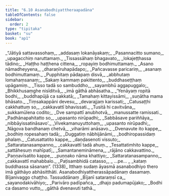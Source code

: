 ```yaml
---
title: "6.10 Asanabodhiyattheraapadāna"
tableOfContents: false
sidebar:
  order: 2
type: "tipitaka"
basket: "su"
book: "ap1"
---
```



<DynamicBreadcrumb />

<Division number="78" book="ap1">

<Paragraph number="1471" type="verses" book="ap1">
_“Jātiyā sattavassohaṃ,_  
_addasaṃ lokanāyakaṃ;_  
_Pasannacitto sumano,_  
_upagacchiṃ naruttamaṃ._  

</Paragraph>

</Division>
<Division number="79" book="ap1">

<Paragraph number="1472" type="verses" book="ap1">
_Tissassāhaṃ bhagavato,_  
_lokajeṭṭhassa tādino;_  
_Haṭṭho haṭṭhena cittena,_  
_ropayiṃ bodhimuttamaṃ._  

</Paragraph>

</Division>
<Division number="80" book="ap1">

<Paragraph number="1473" type="verses" book="ap1">
_Asano nāmadheyyena,_  
_dharaṇīruhapādapo;_  
_Pañcavasse paricariṃ,_  
_asanaṃ bodhimuttamaṃ._  

</Paragraph>

</Division>
<Division number="81" book="ap1">

<Paragraph number="1474" type="verses" book="ap1">
_Pupphitaṃ pādapaṃ disvā,_  
_abbhutaṃ lomahaṃsanaṃ;_  
_Sakaṃ kammaṃ pakittento,_  
_buddhaseṭṭhaṃ upāgamiṃ._  

</Paragraph>

</Division>
<Division number="82" book="ap1">

<Paragraph number="1475" type="verses" book="ap1">
_Tisso tadā so sambuddho,_  
_sayambhū aggapuggalo;_  
_Bhikkhusaṃghe nisīditvā,_  
_imā gāthā abhāsatha._  

</Paragraph>

</Division>
<Division number="83" book="ap1">

<Paragraph number="1476" type="verses" book="ap1">
_‘Yenāyaṃ ropitā bodhi,_  
_buddhapūjā ca sakkatā;_  
_Tamahaṃ kittayissāmi,_  
_suṇātha mama bhāsato._  

</Paragraph>

</Division>
<Division number="84" book="ap1">

<Paragraph number="1477" type="verses" book="ap1">
_Tiṃsakappāni devesu,_  
_devarajjaṃ karissati;_  
_Catusaṭṭhi cakkhattuṃ so,_  
_cakkavattī bhavissati._  

</Paragraph>

</Division>
<Division number="85" book="ap1">

<Paragraph number="1478" type="verses" book="ap1">
_Tusitā hi cavitvāna,_  
_sukkamūlena codito;_  
_Dve sampattī anubhotvā,_  
_manussatte ramissati._  

</Paragraph>

</Division>
<Division number="86" book="ap1">

<Paragraph number="1479" type="verses" book="ap1">
_Padhānapahitatto so,_  
_upasanto nirūpadhi;_  
_Sabbāsave pariññāya,_  
_nibbāyissatināsavo’._  

</Paragraph>

</Division>
<Division number="87" book="ap1">

<Paragraph number="1480" type="verses" book="ap1">
_Vivekamanuyuttohaṃ,_  
_upasanto nirūpadhi;_  
_Nāgova bandhanaṃ chetvā,_  
_viharāmi anāsavo._  

</Paragraph>

</Division>
<Division number="88" book="ap1">

<Paragraph number="1481" type="verses" book="ap1">
_Dvenavute ito kappe,_  
_bodhiṃ ropesahaṃ tadā;_  
_Duggatiṃ nābhijānāmi,_  
_bodhiropassidaṃ phalaṃ._  

</Paragraph>

</Division>
<Division number="89" book="ap1">

<Paragraph number="1482" type="verses" book="ap1">
_Catusattatito kappe,_  
_daṇḍasenoti vissuto;_  
_Sattaratanasampanno,_  
_cakkavattī tadā ahuṃ._  

</Paragraph>

</Division>
<Division number="90" book="ap1">

<Paragraph number="1483" type="verses" book="ap1">
_Tesattatimhito kappe,_  
_sattāhesuṃ mahīpatī;_  
_Samantanemināmena,_  
_rājāno cakkavattino._  

</Paragraph>

</Division>
<Division number="91" book="ap1">

<Paragraph number="1484" type="verses" book="ap1">
_Paṇṇavīsatito kappe,_  
_puṇṇako nāma khattiyo;_  
_Sattaratanasampanno,_  
_cakkavattī mahabbalo._  

</Paragraph>

</Division>
<Division number="92" book="ap1">

<Paragraph number="1485" type="verses" book="ap1">
_Paṭisambhidā catasso,_  
_ …pe… _  
_kataṃ buddhassa sāsanaṃ”. (1338)_  

</Paragraph>

<Paragraph number="1486" book="ap1">
Itthaṃ sudaṃ āyasmā asanabodhiyo thero imā gāthāyo abhāsitthāti.

</Paragraph>
</Division>

<Paragraph number="1487" type="center" book="ap1">
Asanabodhiyattherassāpadānaṃ dasamaṃ.



</Paragraph>

<Paragraph number="1488" type="center" book="ap1">
Bījanivaggo chaṭṭho.



</Paragraph>

<Paragraph number="1489" type="center" book="ap1">
Tassuddānaṃ


</Paragraph>

<Paragraph number="1490" type="verses" book="ap1">
_Bījanī sataraṃsī ca,_  
_sayanodakivāhiyo;_  
_Parivāro padīpañca,_  
_dhajo padumapūjako;_  
_Bodhi ca dasamo vutto,_  
_gāthā dvenavuti tathā._
</Paragraph>